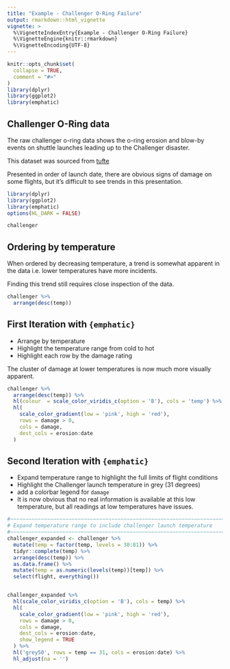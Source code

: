 ```yaml
---
title: "Example - Challenger O-Ring Failure"
output: rmarkdown::html_vignette
vignette: >
  %\VignetteIndexEntry{Example - Challenger O-Ring Failure}
  %\VignetteEngine{knitr::rmarkdown}
  %\VignetteEncoding{UTF-8}
---
```


```r
knitr::opts_chunk$set(
  collapse = TRUE,
  comment = "#>"
)
library(dplyr)
library(ggplot2)
library(emphatic)
```


Challenger O-Ring data
------------------------------------------------------------------------------

The raw challenger o-ring data shows the o-ring erosion and blow-by events on
shuttle launches leading up to the Challenger disaster.

This dataset was sourced from [tufte](http://williamwolff.org/wp-content/uploads/2013/01/tufte-challenger-1997.pdf)

Presented in order of launch date, there are obvious signs of damage on some flights,
but it's difficult to see trends in this presentation.

```r
library(dplyr)
library(ggplot2)
library(emphatic)
options(HL_DARK = FALSE)

challenger
```


Ordering by temperature
------------------------------------------------------------------------------

When ordered by decreasing temperature, a trend is somewhat apparent in the
data i.e. lower temperatures have more incidents.

Finding this trend still requires close inspection of the data.

```r
challenger %>% 
  arrange(desc(temp))
```



First Iteration with `{emphatic}`
------------------------------------------------------------------------------

* Arrange by temperature
* Highlight the temperature range from cold to hot
* Highlight each row by the damage rating

The cluster of damage at lower temperatures is now much more visually apparent.

```r

challenger %>%
  arrange(desc(temp)) %>%
  hl(colour  = scale_color_viridis_c(option = 'B'), cols = 'temp') %>%
  hl(
    scale_color_gradient(low = 'pink', high = 'red'),
    rows = damage > 0,
    cols = damage,
    dest_cols = erosion:date
  ) 
```





Second Iteration with `{emphatic}`
------------------------------------------------------------------------------

* Expand temperature range to highlight the full limits of flight conditions
* Highlight the Challenger launch temperature in grey (31 degrees)
* add a colorbar legend for `damage`
* It is now obvious that no real information is available at this low temperature,
  but all readings at low temperatures have issues.

```r
#~~~~~~~~~~~~~~~~~~~~~~~~~~~~~~~~~~~~~~~~~~~~~~~~~~~~~~~~~~~~~~~~~~~~~~~~~~~~~
# Expand temperature range to include challenger launch temperature
#~~~~~~~~~~~~~~~~~~~~~~~~~~~~~~~~~~~~~~~~~~~~~~~~~~~~~~~~~~~~~~~~~~~~~~~~~~~~~
challenger_expanded <- challenger %>%
  mutate(temp = factor(temp, levels = 30:81)) %>%
  tidyr::complete(temp) %>%
  arrange(desc(temp)) %>%
  as.data.frame() %>%
  mutate(temp = as.numeric(levels(temp))[temp]) %>%
  select(flight, everything())


challenger_expanded %>% 
  hl(scale_color_viridis_c(option = 'B'), cols = temp) %>%
  hl(
    scale_color_gradient(low = 'pink', high = 'red'),
    rows = damage > 0,
    cols = damage,
    dest_cols = erosion:date,
    show_legend = TRUE
  ) %>%
  hl('grey50', rows = temp == 31, cols = erosion:date) %>%
  hl_adjust(na = '')
```




